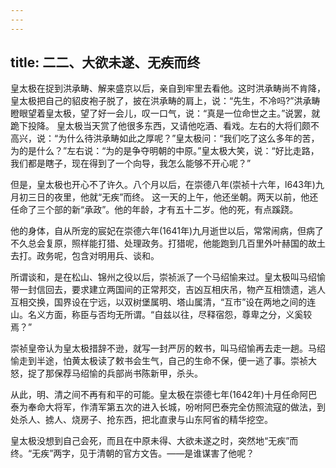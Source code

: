 ```yaml
---
---
---
```

title: 二二、大欲未遂、无疾而终
---



皇太极在捉到洪承畴、解来盛京以后，亲自到牢里去看他。这时洪承畴尚不肯降，皇太极把自己的貂皮袍子脱了，披在洪承畴的肩上，说：“先生，不冷吗?”洪承畴瞪眼望着皇太极，望了好一会儿，叹一口气，说：“真是一位命世之主。”说罢，就跪下投降。 皇太极当天赏了他很多东西，又请他吃酒、看戏。左右的大将们颇不高兴，说：“为什么待洪承畴如此之厚呢？”皇太极问：“我们吃了这么多年的苦，为的是什么？”左右说：“为的是争夺明朝的中原。”皇太极大笑，说：“好比走路，我们都是瞎子，现在得到了一个向导，我怎么能够不开心呢？”

但是，皇太极也开心不了许久。八个月以后，在崇德八年(崇祯十六年，l643年)九月初三日的夜里，他就“无疾”而终。 这一天的上午，他还坐朝。两天以前，他还任命了三个部的新“承政”。他的年龄，才有五十二岁。他的死，有点蹊跷。

他的身体，自从所宠的宸妃在崇德六年(1641年)九月逝世以后，常常闹病，但病了不久总会复原，照样能打猎、处理政务。打猎呢，他能跑到几百里外叶赫国的故土去打。政务呢，包含对明用兵、谈和。

所谓谈和，是在松山、锦州之役以后，崇祯派了一个马绍愉来过。皇太极叫马绍愉带一封信回去，要求建立两国间的正常邦交，吉凶互相庆吊，物产互相馈遗，逃人互相交换，国界设在宁远，以双树堡属明、塔山属清，“互市”设在两地之间的连山。名义方面，称臣与否均无所谓。“自兹以往，尽释宿怨，尊卑之分，义奚较焉？”

崇祯皇帝认为皇太极措辞不逊，就写一封严厉的敕书，叫马绍愉再去走一趟。马绍愉走到半途，怕黄太极读了敕书会生气，自己的生命不保，便一逃了事。崇祯大怒，捉了那保荐马绍愉的兵部尚书陈新甲，杀头。

从此，明、清之间不再有和平的可能。皇太极在崇德七年(1642年)十月任命阿巴泰为奉命大将军，作清军第五次的进入长城，吩咐阿巴泰完全仿照流寇的做法，到处杀人、掳人、烧房子、抢东西，把北直隶与山东阿省的精华挖空。

皇太极没想到自己会死，而且在中原未得、大欲未遂之时，突然地“无疾”而终。“无疾”两字，见于清朝的官方文告。——是谁谋害了他呢？